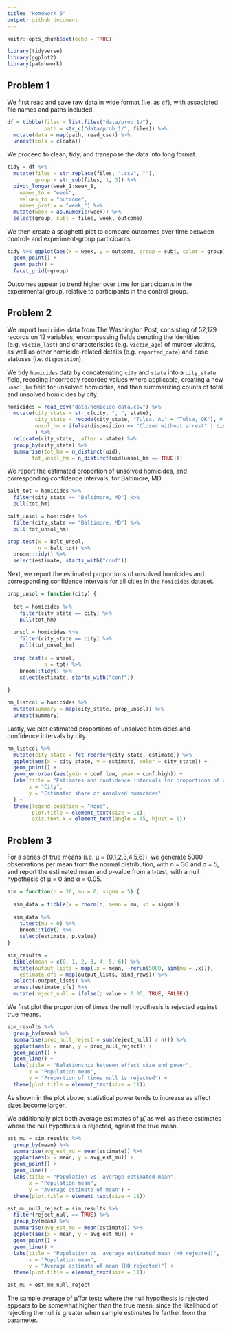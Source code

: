 ```yaml
---
title: "Homework 5"
output: github_document
---
```


```r
knitr::opts_chunk$set(echo = TRUE)

library(tidyverse)
library(ggplot2)
library(patchwork)
```

## Problem 1

We first read and save raw data in wide format (i.e. as `df`), with associated file names and paths included.

```r
df = tibble(files = list.files("data/prob_1/"),
            path = str_c("data/prob_1/", files)) %>% 
  mutate(data = map(path, read_csv)) %>% 
  unnest(cols = c(data))
```

We proceed to clean, tidy, and transpose the data into long format.

```r
tidy = df %>% 
  mutate(files = str_replace(files, ".csv", ""),
         group = str_sub(files, 1, 3)) %>% 
  pivot_longer(week_1:week_8,
    names_to = "week",
    values_to = "outcome",
    names_prefix = "week_") %>% 
  mutate(week = as.numeric(week)) %>% 
  select(group, subj = files, week, outcome)
```

We then create a spaghetti plot to compare outcomes over time between control- and experiment-group participants. 

```r
tidy %>% ggplot(aes(x = week, y = outcome, group = subj, color = group)) +
  geom_point() + 
  geom_path() + 
  facet_grid(~group)
```

Outcomes appear to trend higher over time for participants in the experimental group, relative to participants in the control group.

## Problem 2

We import `homicides` data from The Washington Post, consisting of 52,179 records on 12 variables, encompassing fields denoting the identities (e.g. `victim_last`) and characteristics (e.g. `victim_age`) of murder victims, as well as other homicide-related details (e.g. `reported_date`) and case statuses (i.e. `disposition`).

We tidy `homicides` data by concatenating `city` and `state` into a `city_state` field, recoding incorrectly recorded values where applicable, creating a new `unsol_hm` field for unsolved homicides, and then summarizing counts of total and unsolved homicides by city.

```r
homicides = read_csv("data/homicide-data.csv") %>%
  mutate(city_state = str_c(city, ", ", state),
         city_state = recode(city_state, "Tulsa, AL" = "Tulsa, OK"), # apparent error in labeling of state
         unsol_hm = ifelse(disposition == "Closed without arrest" | disposition == "Open/No arrest", TRUE, FALSE)
         ) %>%
  relocate(city_state, .after = state) %>%
  group_by(city_state) %>%
  summarise(tot_hm = n_distinct(uid),
        tot_unsol_hm = n_distinct(uid[unsol_hm == TRUE]))
```

We report the estimated proportion of unsolved homicides, and corresponding confidence intervals, for Baltimore, MD.

```r
balt_tot = homicides %>%
  filter(city_state == "Baltimore, MD") %>%
  pull(tot_hm)

balt_unsol = homicides %>%
  filter(city_state == "Baltimore, MD") %>%
  pull(tot_unsol_hm)

prop.test(x = balt_unsol, 
          n = balt_tot) %>%
  broom::tidy() %>%
  select(estimate, starts_with("conf")) 
```

Next, we report the estimated proportions of unsolved homicides and corresponding confidence intervals for all cities in the `homicides` dataset.

```r
prop_unsol = function(city) {
  
  tot = homicides %>%
    filter(city_state == city) %>%
    pull(tot_hm)
  
  unsol = homicides %>%
    filter(city_state == city) %>%
    pull(tot_unsol_hm)
  
  prop.test(x = unsol, 
            n = tot) %>%
    broom::tidy() %>%
    select(estimate, starts_with("conf"))
 
}

hm_listcol = homicides %>% 
  mutate(summary = map(city_state, prop_unsol)) %>%
  unnest(summary)
```

Lastly, we plot estimated proportions of unsolved homicides and confidence intervals by city.

```r
hm_listcol %>% 
  mutate(city_state = fct_reorder(city_state, estimate)) %>%
  ggplot(aes(x = city_state, y = estimate, color = city_state)) +
  geom_point() +
  geom_errorbar(aes(ymin = conf.low, ymax = conf.high)) +
  labs(title = "Estimates and confidence intervals for proportions of unsolved homicides, by city",
       x = "City",
       y = "Estimated share of unsolved homicides"
  ) +
  theme(legend.position = "none",
        plot.title = element_text(size = 11),
        axis.text.x = element_text(angle = 45, hjust = 1))
```

## Problem 3

For a series of true means (i.e. μ = {0,1,2,3,4,5,6}), we generate 5000 observations per mean from the normal distribution, with n = 30 and σ = 5, and report the estimated mean and p-value from a t-test, with a null hypothesis of μ = 0 and α = 0.05.

```r
sim = function(n = 30, mu = 0, sigma = 5) {
  
  sim_data = tibble(x = rnorm(n, mean = mu, sd = sigma))
  
  sim_data %>%
    t.test(mu = 0) %>%
    broom::tidy() %>%
    select(estimate, p.value)
}

sim_results = 
  tibble(mean = c(0, 1, 2, 3, 4, 5, 6)) %>% 
  mutate(output_lists = map(.x = mean, ~rerun(5000, sim(mu = .x))),
    estimate_dfs = map(output_lists, bind_rows)) %>% 
  select(-output_lists) %>% 
  unnest(estimate_dfs) %>%
  mutate(reject_null = ifelse(p.value < 0.05, TRUE, FALSE))
```

We first plot the proportion of times the null hypothesis is rejected against true means.

```r
sim_results %>%
  group_by(mean) %>%
  summarise(prop_null_reject = sum(reject_null) / n()) %>%
  ggplot(aes(x = mean, y = prop_null_reject)) +
  geom_point() +
  geom_line() +
  labs(title = "Relationship between effect size and power",
       x = "Population mean",
       y = "Proportion of times null is rejected") +
  theme(plot.title = element_text(size = 11))
```

As shown in the plot above, statistical power tends to increase as effect sizes become larger.

We additionally plot both average estimates of μ̂, as well as these estimates where the null hypothesis is rejected, against the true mean.

```r
est_mu = sim_results %>%
  group_by(mean) %>%
  summarise(avg_est_mu = mean(estimate)) %>%
  ggplot(aes(x = mean, y = avg_est_mu)) +
  geom_point() +
  geom_line() +
  labs(title = "Population vs. average estimated mean",
       x = "Population mean",
       y = "Average estimate of mean") +
  theme(plot.title = element_text(size = 11))

est_mu_null_reject = sim_results %>%
  filter(reject_null == TRUE) %>%
  group_by(mean) %>%
  summarise(avg_est_mu = mean(estimate)) %>%
  ggplot(aes(x = mean, y = avg_est_mu)) +
  geom_point() +
  geom_line() +
  labs(title = "Population vs. average estimated mean (H0 rejected)",
       x = "Population mean",
       y = "Average estimate of mean (H0 rejected)") +
  theme(plot.title = element_text(size = 11))

est_mu + est_mu_null_reject
```

The sample average of μ̂ for tests where the null hypothesis is rejected appears to be somewhat higher than the true mean, since the likelihood of rejecting the null is greater when sample estimates lie farther from the parameter.